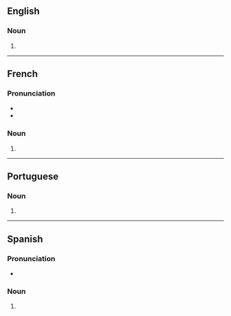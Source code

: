 ==English==

===Noun===
{{head|en|noun form}}

# {{plural of|en|soprano}}

----

==French==

===Pronunciation===
* {{fr-IPA}}
* {{homophones|fr|soprano}}

===Noun===
{{head|fr|noun plural form|g=m-p}}

# {{plural of|fr|soprano}}

----

==Portuguese==

===Noun===
{{head|pt|noun form}}

# {{pt-noun form of|soprano|onlym|pl}}

----

==Spanish==

===Pronunciation===
* {{es-IPA}}

===Noun===
{{head|es|noun plural form}}

# {{plural of|es|soprano}}